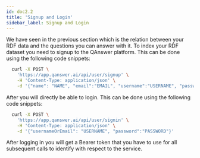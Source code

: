 ```yaml
---
id: doc2.2
title: 'Signup and Login'
sidebar_label: Signup and Login
---
```



We have seen in the previous section which is the relation between your RDF data and the questions you can answer with it.
To index your RDF dataset you need to signup to the QAnswer platform. This can be done using the following code snippets:


  ```bash 
    curl -X POST \
      'https://app.qanswer.ai/api/user/signup' \
      -H 'Content-Type: application/json' \
      -d '{"name": "NAME", "email":"EMAIL", "username":"USERNAME", "password":"PASSWORD"}'
  ```

After you will directly be able to login. This can be done using the following code snippets:


  ```bash
    curl -X POST \
      'https://app.qanswer.ai/api/user/signin' \
      -H 'Content-Type: application/json' \
      -d '{"usernameOrEmail": "USERNAME", "password":"PASSWORD"}'
  ```


After logging in you will get a Bearer token that you have to use for all subsequent calls to identify with respect to the service.
